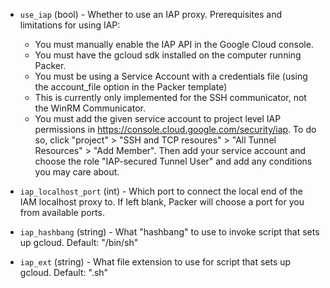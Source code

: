 <!-- Code generated from the comments of the IAPConfig struct in builder/googlecompute/step_start_tunnel.go; DO NOT EDIT MANUALLY -->

-   `use_iap` (bool) - Whether to use an IAP proxy.
    Prerequisites and limitations for using IAP:
    - You must manually enable the IAP API in the Google Cloud console.
    - You must have the gcloud sdk installed on the computer running Packer.
    - You must be using a Service Account with a credentials file (using the
    	 account_file option in the Packer template)
    - This is currently only implemented for the SSH communicator, not the
      WinRM Communicator.
    - You must add the given service account to project level IAP permissions
      in https://console.cloud.google.com/security/iap. To do so, click
      "project" > "SSH and TCP resoures" > "All Tunnel Resources" >
      "Add Member". Then add your service account and choose the role
      "IAP-secured Tunnel User" and add any conditions you may care about.
    
-   `iap_localhost_port` (int) - Which port to connect the local end of the IAM localhost proxy to. If
    left blank, Packer will choose a port for you from available ports.
    
-   `iap_hashbang` (string) - What "hashbang" to use to invoke script that sets up gcloud.
    Default: "/bin/sh"
    
-   `iap_ext` (string) - What file extension to use for script that sets up gcloud.
    Default: ".sh"
    